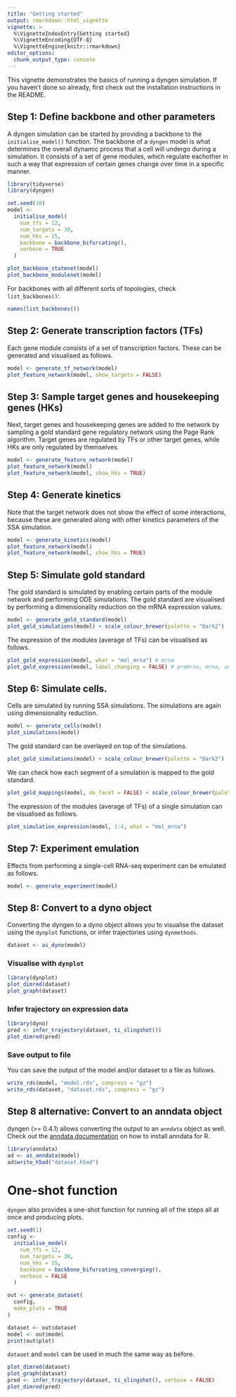 ```yaml
---
title: "Getting started"
output: rmarkdown::html_vignette
vignette: >
  %\VignetteIndexEntry{Getting started}
  %\VignetteEncoding{UTF-8}
  %\VignetteEngine{knitr::rmarkdown}
editor_options: 
  chunk_output_type: console
---
```


<!-- github markdown built using 
rmarkdown::render("vignettes/getting_started.Rmd", output_format = rmarkdown::github_document())
-->

This vignette demonstrates the basics of running a dyngen simulation. 
If you haven't done so already, first check out the installation instructions 
in the README.

## Step 1: Define backbone and other parameters
A dyngen simulation can be started by providing a backbone to the `initialise_model()` function.
The backbone of a `dyngen` model is what determines the overall dynamic process 
that a cell will undergo during a simulation. It consists of a set of gene modules, which regulate
eachother in such a way that expression of certain genes change over time in a specific manner.

```r
library(tidyverse)
library(dyngen)

set.seed(10)
model <- 
  initialise_model(
    num_tfs = 12,
    num_targets = 30,
    num_hks = 15,
    backbone = backbone_bifurcating(),
    verbose = TRUE
  )

plot_backbone_statenet(model)
plot_backbone_modulenet(model)
```

For backbones with all different sorts of topologies, check `list_backbones()`:
```r
names(list_backbones())
```

## Step 2: Generate transcription factors (TFs)
Each gene module consists of a set of transcription factors.
These can be generated and visualised as follows.
```r
model <- generate_tf_network(model)
plot_feature_network(model, show_targets = FALSE)
```

## Step 3: Sample target genes and housekeeping genes (HKs) 
Next, target genes and housekeeping genes are added to the network by
sampling a gold standard gene regulatory network using the Page Rank algorithm.
Target genes are regulated by TFs or other target genes, while HKs are only regulated
by themselves.
```r
model <- generate_feature_network(model)
plot_feature_network(model)
plot_feature_network(model, show_hks = TRUE)
```

## Step 4: Generate kinetics
Note that the target network does not show the effect of some interactions, 
because these are generated along with other kinetics parameters of the 
SSA simulation.

```r
model <- generate_kinetics(model)
plot_feature_network(model)
plot_feature_network(model, show_hks = TRUE)
```

## Step 5: Simulate gold standard
The gold standard is simulated by enabling certain parts of 
the module network and performing ODE simulations. The gold standard
are visualised by performing a dimensionality reduction on the 
mRNA expression values.
```r
model <- generate_gold_standard(model)
plot_gold_simulations(model) + scale_colour_brewer(palette = "Dark2")
```

The expression of the modules (average of TFs) can be visualised as follows.
```r
plot_gold_expression(model, what = "mol_mrna") # mrna
plot_gold_expression(model, label_changing = FALSE) # premrna, mrna, and protein
```

## Step 6: Simulate cells.
Cells are simulated by running SSA simulations. The simulations are again
using dimensionality reduction.
```r
model <- generate_cells(model)
plot_simulations(model)
```

The gold standard can be overlayed on top of the simulations.
```r
plot_gold_simulations(model) + scale_colour_brewer(palette = "Dark2")
```

We can check how each segment of a simulation is mapped to the gold standard.
```r
plot_gold_mappings(model, do_facet = FALSE) + scale_colour_brewer(palette = "Dark2")
```

The expression of the modules (average of TFs) of a single simulation can be visualised as follows.
```r
plot_simulation_expression(model, 1:4, what = "mol_mrna")
```

## Step 7: Experiment emulation
Effects from performing a single-cell RNA-seq experiment can be emulated as follows.
```r
model <- generate_experiment(model)
```

## Step 8: Convert to a dyno object
Converting the dyngen to a dyno object allows you to visualise the dataset
using the `dynplot` functions, or infer trajectories using `dynmethods`.
```r
dataset <- as_dyno(model)
```

### Visualise with `dynplot`
```r
library(dynplot)
plot_dimred(dataset)
plot_graph(dataset)
```

### Infer trajectory on expression data
```r
library(dyno)
pred <- infer_trajectory(dataset, ti_slingshot())
plot_dimred(pred)
```

### Save output to file
You can save the output of the model and/or dataset to a file as follows.
```r
write_rds(model, "model.rds", compress = "gz")
write_rds(dataset, "dataset.rds", compress = "gz")
```

## Step 8 alternative: Convert to an anndata object
dyngen (>= 0.4.1) allows converting the output to an `anndata` object as well.
Check out the [anndata documentation](https://cran.r-project.org/package=anndata) 
on how to install anndata for R.

```r
library(anndata)
ad <- as_anndata(model)
ad$write_h5ad("dataset.h5ad")
```

# One-shot function

`dyngen` also provides a one-shot function for running 
all of the steps all at once and producing plots.
```r
set.seed(1)
config <- 
  initialise_model(
    num_tfs = 12,
    num_targets = 30,
    num_hks = 15,
    backbone = backbone_bifurcating_converging(),
    verbose = FALSE
  )

out <- generate_dataset(
  config,
  make_plots = TRUE
)

dataset <- out$dataset
model <- out$model
print(out$plot)
```

`dataset` and `model` can be used in much the same way as before.

```r
plot_dimred(dataset)
plot_graph(dataset)
pred <- infer_trajectory(dataset, ti_slingshot(), verbose = FALSE)
plot_dimred(pred)
```
